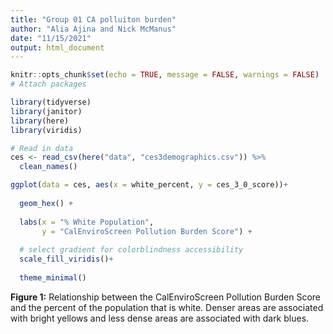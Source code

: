 ```yaml
---
title: "Group 01 CA polluiton burden"
author: "Alia Ajina and Nick McManus"
date: "11/15/2021"
output: html_document
---
```


```r
knitr::opts_chunk$set(echo = TRUE, message = FALSE, warnings = FALSE)
# Attach packages

library(tidyverse)
library(janitor)
library(here)
library(viridis)
```

```r
# Read in data
ces <- read_csv(here("data", "ces3demographics.csv")) %>% 
  clean_names()
```

```r
ggplot(data = ces, aes(x = white_percent, y = ces_3_0_score))+
  
  geom_hex() + 
  
  labs(x = "% White Population", 
       y = "CalEnviroScreen Pollution Burden Score") +
  
  # select gradient for colorblindness accessibility
  scale_fill_viridis()+
  
  theme_minimal()
```

**Figure 1:** Relationship between the CalEnviroScreen Pollution Burden Score and the percent of the population that is white. Denser areas are associated with bright yellows and less dense areas are associated with dark blues.

